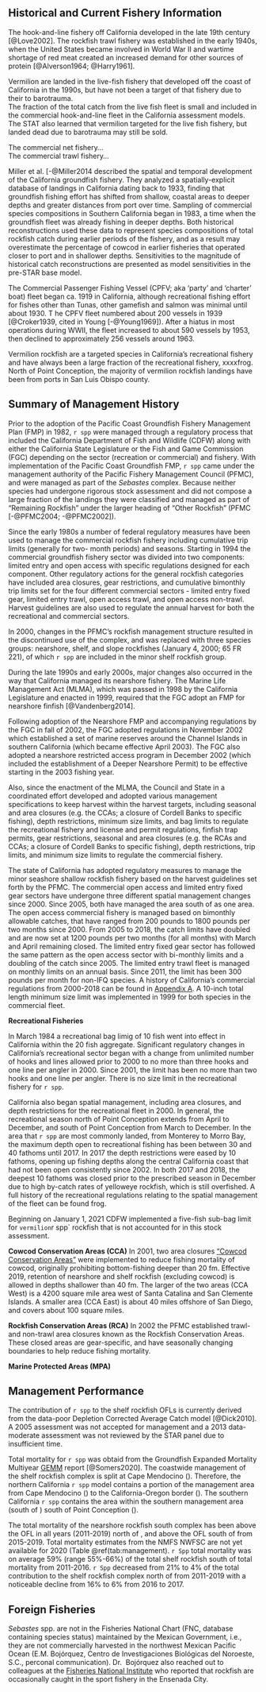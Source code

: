 ## Historical and Current Fishery Information
The hook-and-line fishery off California developed in the late 19th century 
[@Love2002]. The rockfish trawl fishery was established in the early 1940s, when 
the United States became involved in World War II and wartime shortage of red 
meat created an increased demand for other sources of protein [@Alverson1964; 
@Harry1961]. 

Vermilion are landed in the live-fish fishery that developed off the coast of 
California in the 1990s, but have not been a target of that fishery due to their to barotrauma.  
The fraction of the total catch 
from the live fish fleet is small and included in the commercial hook-and-line 
fleet in the California assessment models.  The STAT also learned that vermilion 
targeted for the live fish fishery, but landed 
dead due to barotrauma may still be sold.


The commercial net fishery...\
The commercial trawl fishery...

Miller et al. [-@Miller2014 described the spatial and temporal development of the 
California groundfish fishery. They analyzed a spatially-explicit database of 
landings in California dating back to 1933, finding that groundfish fishing effort 
has shifted from shallow, coastal areas to deeper depths and greater distances from 
port over time. Sampling of commercial species compositions in Southern California 
began in 1983, a time when the groundfish fleet was already fishing in deeper depths.
Both historical reconstructions used these data to represent species compositions of 
total rockfish catch during earlier periods of the fishery, and as a result may 
overestimate the percentage of cowcod in earlier fisheries that operated closer 
to port and in shallower depths. Sensitivities to the magnitude of historical catch 
reconstructions are presented as model sensitivities in the pre-STAR base model.

The Commercial Passenger Fishing Vessel (CPFV; aka ‘party’ and ‘charter’ boat) 
fleet began ca. 1919 in California, although recreational fishing effort for 
fishes other than Tunas, other gamefish and salmon was minimal until about 1930. T
he CPFV fleet numbered about 200 vessels in 1939 [@Croker1939, cited in Young [-@Young1969]). 
After a hiatus in most operations during WWII, the fleet increased to about 590 vessels 
by 1953, then declined to approximately 256 vessels around 1963. 

Vermilion rockfish are a targeted species in California's recreational fishery
and have always been a large fraction of the recreational fishery, xxxxfrog.
North of Point Conception, the majority of vermilion rockfish landings have been 
from ports in San Luis Obispo county.  







## Summary of Management History

Prior to the adoption of the Pacific Coast Groundfish Fishery Management Plan (FMP) 
in 1982, `r spp` were managed through a regulatory process that included the 
California Department of Fish and Wildlife (CDFW) along 
with either the California State Legislature or the Fish and Game Commission (FGC) 
depending on the sector (recreation or commercial) and fishery. With implementation 
of the Pacific Coast Groundfish FMP, `r spp` came under the management 
authority of the Pacific Fishery Management Council (PFMC), and were managed as part 
of the *Sebastes* complex. Because neither species had undergone rigorous stock assessment 
and did not compose a large fraction of the landings they were classified and 
managed as part of "Remaining Rockfish" under the larger 
heading of "Other Rockfish" (PFMC [-@PFMC2004; -@PFMC2002]).

Since the early 1980s a number of federal regulatory measures have been used to 
manage the commercial rockfish fishery including cumulative trip limits (generally 
for two- month periods) and seasons. Starting in 1994 the commercial groundfish 
fishery sector was divided into two components: limited entry and open access 
with specific regulations designed for each component. Other regulatory actions 
for the general rockfish categories have included area closures, gear restrictions, 
and cumulative bimonthly trip limits set for the four different commercial sectors - 
limited entry fixed gear, limited entry trawl, open access trawl, and open access non-trawl.
Harvest guidelines are also used to regulate the annual harvest for both the recreational and 
commercial sectors. 

In 2000, changes in the PFMC’s rockfish management structure resulted in the discontinued 
use of the \emph{Sebastes} complex, and was replaced with three species 
groups: nearshore, shelf, and slope rockfishes (January 4, 2000; 65 FR 221), of 
which `r spp` are included in the minor shelf rockfish group. 

During the late 1990s and early 2000s, major changes also occurred in the way 
that California managed its nearshore fishery. The Marine Life Management Act 
(MLMA), which was passed in 1998 by the California Legislature and enacted in 
1999, required that the FGC adopt an FMP for nearshore finfish [@Vandenberg2014]. 

Following adoption of the Nearshore FMP and accompanying regulations by the FGC in 
fall of 2002, the FGC adopted regulations in November 2002 which established a set 
of marine reserves around the Channel Islands in southern California (which became 
effective April 2003).  The FGC also adopted a nearshore restricted access program in December 
2002 (which included the establishment of a Deeper Nearshore Permit) to be effective 
starting in the 2003 fishing year.

Also, since the enactment of the MLMA, the Council and State in a coordinated 
effort developed and adopted various management specifications to keep harvest 
within the harvest targets, including seasonal and area closures (e.g. the CCAs; 
a closure of Cordell Banks to specific fishing), depth restrictions, minimum 
size limits, and bag limits to regulate the recreational fishery and license 
and permit regulations, finfish trap permits, gear restrictions, seasonal 
and area closures (e.g. the RCAs and CCAs; a closure of Cordell Banks to 
specific fishing), depth restrictions, trip limits, and minimum size 
limits to regulate the commercial fishery.

The state of California has adopted regulatory measures to manage the minor seashore 
shallow rockfish fishery 
based on the harvest guidelines set forth by the PFMC.  The commercial open access 
and limited entry fixed gear sectors have undergone 
three different spatial management changes since 2000.  Since 2005, both 
have managed the area south of \CapeM as one area. 
The open access commercial fishery is managed based on bimonthly 
allowable catches, that have ranged from 200 pounds to 1800 pounds per two months since 2000.
From 2005 to 2018, the catch limits have doubled and are now set at 1200 pounds per two 
months (for all months) with March and April remaining closed. The limited entry fixed gear 
sector has followed the same pattern as the open access sector with bi-monthly limits 
and a doubling of the catch since 2005. The limited entry trawl fleet is managed on 
monthly limits on an annual basis. Since 2011, the limit has been 300 pounds per month for 
non-IFQ species.  A history of California's commercial regulations from 2000-2018 can be 
found in [Appendix A](#appendix-a.-californias-commercial-fishery-regulations). A 10-inch 
total length minimum size limit was implemented in 1999 for both species in the commercial fleet.


**Recreational Fisheries**

In March 1984 a recreational bag limig of 10 fish went into effect in California 
within the 20 fish aggregate. Significant regulatory changes in California's 
recreational sector began with a change 
from unlimited number of hooks and lines allowed prior to 2000 to no more than 
three hooks and one line per angler in 2000.  Since 2001, the limit has been no more than 
two hooks and one line per angler.  There is no size limit in the recreational fishery 
for `r spp`. 

California also began spatial management, including area closures, and depth 
restrictions for the recreational fleet in 2000.  In general, the recreational 
season north of Point Conception 
extends from April to December, and south of Point Conception from March to December. 
In the area that `r spp` are most commonly landed, from Monterey to Morro Bay, the 
maximum depth open to recreational fishing has been between 30 and 40 
fathoms until 2017.  In 2017 the depth restrictions were eased by 10 fathoms, 
opening up fishing depths along the central California coast that had not been 
open consistently since 2002.  In 
both 2017 and 2018, the deepest 10 fathoms was closed prior to the prescribed 
season in December due to high by-catch rates of yelloweye rockfish, which is still 
overfished. A full history of the recreational 
regulations relating to the spatial management of the fleet can be found frog.   

Beginning on January 1, 2021 CDFW implemented a five-fish sub-bag limit for 
`vermilion`r spp` rockfish that is not accounted for in this stock assessment.

**Cowcod Conservation Areas (CCA)**
In 2001, two area closures [“Cowcod Conservation Areas”](https://nrm.dfg.ca.gov/FileHandler.ashx?DocumentID=36132&inline) were implemented to reduce fishing mortality of cowcod, originally prohibiting bottom-fishing deeper than 20 fm. Effective 2019, retention of nearshore and shelf rockfish (excluding cowcod) is allowed in depths shallower than 40 fm. The larger of the two areas (CCA West) is a 4200 square mile area west of Santa Catalina and San Clemente Islands. A smaller area (CCA East) is about 40 miles offshore of San Diego, and covers about 100 square miles.

**Rockfish Conservation Areas (RCA)**
In 2002 the PFMC established trawl- and non-trawl area closures known as the Rockfish Conservation Areas. These closed areas are gear-specific, and have seasonally changing boundaries to help reduce fishing mortality.

**Marine Protected Areas (MPA)**

## Management Performance
The contribution of `r spp` to the shelf rockfish OFLs is currently derived from 
the data-poor Depletion Corrected Average Catch model [@Dick2010].  A 2005 
assessment was not accepted for management and a 2013 data-moderate assessment 
was not reviewed by the STAR panel due to insufficient time.


Total mortality for `r spp` was obtaid from the Groundfish Expanded Mortality 
Multiyear [GEMM](https://www.nwfsc.noaa.gov/data/api/v1/source/observer.gemm_fact/selection.xlsx) 
report [@Somers2020]. The coastwide management of the shelf rockfish complex is split at Cape 
Mendocino (\CapeM).  Therefore, the  northern California `r spp` 
model contains a portion of the management area from Cape Mendocino (\CapeM) 
to the California-Oregon border (\CAOR).  The southern California `r spp` contains the 
area within the southern management area (south of \CapeM) south of Point Conception (\PtC).

The total mortality of the nearshore rockfish 
south complex has been above the OFL in all years (2011-2019) north of \CapeM, and 
above the OFL south of \CapeM from 2015-2019. Total mortality 
estimates from the NMFS NWFSC are not yet available for 2020 (Table \@ref(tab:management). `r Spp` total 
mortality was on average 59% (range 55%-66%) of the total shelf rockfish south 
of \CapeM total mortality from 2011-2016.  `r Spp` decreased from 21% to 4% of 
the total contribution to the shelf rockfish complex north of \CapeM from 2011-2019 with a 
noticeable decline from 16% to 6% from 2016 to 2017.



## Foreign Fisheries

*Sebastes* spp. are not in the Fisheries National Chart (FNC, database containing 
species status) maintained by the Mexican Government, i.e., they are not commercially 
harvested in the northwest Mexican Pacific Ocean (E.M. Boj&oacute;rquez, Centro de 
Investigaciones Biol&oacute;gicas del Noroeste, S.C., perconal communication).  Dr. 
Boj&oacute;rquez also reached out to colleagues at the 
[Fisheries National Institute](https://www.gob.mx/inapesca) who reported that rockfish 
are occasionally caught in the sport fishery in the Ensenada City.

